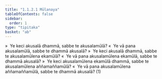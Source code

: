 ```yaml
---
title: "1.1.2.1 Mūlanaya"
tableOfContents: false
sidebar:
  order: 1
type: "tipitaka"
basket: "ab"
---
```



<DynamicBreadcrumb />

<Division number="13">

<Paragraph number="26">
»  Ye keci akusalā dhammā, sabbe te akusalamūlā?
</Paragraph>

<Paragraph number="27">
«  Ye vā pana akusalamūlā, sabbe te dhammā akusalā?
</Paragraph>

</Division>
<Division number="14">

<Paragraph number="28">
»  Ye keci akusalā dhammā, sabbe te akusalamūlena ekamūlā?
</Paragraph>

<Paragraph number="29">
«  Ye vā pana akusalamūlena ekamūlā, sabbe te dhammā akusalā?
</Paragraph>

</Division>
<Division number="15">

<Paragraph number="30">
»  Ye keci akusalamūlena ekamūlā dhammā, sabbe te akusalamūlena aññamaññamūlā?
</Paragraph>

<Paragraph number="31">
«  Ye vā pana akusalamūlena aññamaññamūlā, sabbe te dhammā akusalā? (1)
</Paragraph>
</Division>